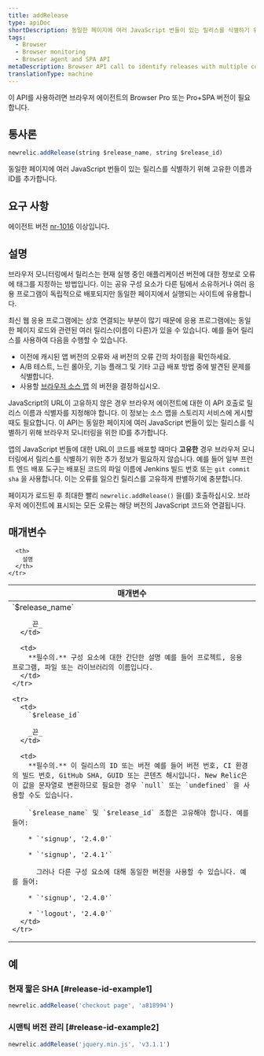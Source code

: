```yaml
---
title: addRelease
type: apiDoc
shortDescription: 동일한 페이지에 여러 JavaScript 번들이 있는 릴리스를 식별하기 위해 고유한 이름과 ID를 추가합니다.
tags:
  - Browser
  - Browser monitoring
  - Browser agent and SPA API
metaDescription: Browser API call to identify releases with multiple components on the same page.
translationType: machine
---
```


<Callout variant="important">
  이 API를 사용하려면 브라우저 에이전트의 Browser Pro 또는 Pro+SPA 버전이 필요합니다.
</Callout>

## 통사론

```js
newrelic.addRelease(string $release_name, string $release_id)
```

동일한 페이지에 여러 JavaScript 번들이 있는 릴리스를 식별하기 위해 고유한 이름과 ID를 추가합니다.

## 요구 사항

에이전트 버전 [nr-1016](/docs/release-notes/new-relic-browser-release-notes/browser-agent-release-notes) 이상입니다.

## 설명

브라우저 모니터링에서 릴리스는 현재 실행 중인 애플리케이션 버전에 대한 정보로 오류에 태그를 지정하는 방법입니다. 이는 공유 구성 요소가 다른 팀에서 소유하거나 여러 응용 프로그램이 독립적으로 배포되지만 동일한 페이지에서 실행되는 사이트에 유용합니다.

최신 웹 응용 프로그램에는 상호 연결되는 부분이 많기 때문에 응용 프로그램에는 동일한 페이지 로드와 관련된 여러 릴리스(이름이 다른)가 있을 수 있습니다. 예를 들어 릴리스를 사용하여 다음을 수행할 수 있습니다.

* 이전에 캐시된 앱 버전의 오류와 새 버전의 오류 간의 차이점을 확인하세요.
* A/B 테스트, 느린 롤아웃, 기능 플래그 및 기타 고급 배포 방법 중에 발견된 문제를 식별합니다.
* 사용할 [브라우저 소스 맵](/docs/new-relic-browser-source-map-support) 의 버전을 결정하십시오.

JavaScript의 URL이 고유하지 않은 경우 브라우저 에이전트에 대한 이 API 호출로 릴리스 이름과 식별자를 지정해야 합니다. 이 정보는 소스 맵을 스토리지 서비스에 게시할 때도 필요합니다. 이 API는 동일한 페이지에 여러 JavaScript 번들이 있는 릴리스를 식별하기 위해 브라우저 모니터링을 위한 ID를 추가합니다.

앱의 JavaScript 번들에 대한 URL이 코드를 배포할 때마다 **고유한** 경우 브라우저 모니터링에서 릴리스를 식별하기 위한 추가 정보가 필요하지 않습니다. 예를 들어 일부 프런트 엔드 배포 도구는 배포된 코드의 파일 이름에 Jenkins 빌드 번호 또는 `git commit sha` 을 사용합니다. 이는 오류를 일으킨 릴리스를 고유하게 판별하기에 충분합니다.

페이지가 로드된 후 최대한 빨리 `newrelic.addRelease()` 을(를) 호출하십시오. 브라우저 에이전트에 표시되는 모든 오류는 해당 버전의 JavaScript 코드와 연결됩니다.

## 매개변수

<table>
  <thead>
    <tr>
      <th width="25%">
        매개변수
      </th>

      <th>
        설명
      </th>
    </tr>
  </thead>

  <tbody>
    <tr>
      <td>
        `$release_name`

        _끈_
      </td>

      <td>
        **필수의.** 구성 요소에 대한 간단한 설명 예를 들어 프로젝트, 응용 프로그램, 파일 또는 라이브러리의 이름입니다.
      </td>
    </tr>

    <tr>
      <td>
        `$release_id`

        _끈_
      </td>

      <td>
        **필수의.** 이 릴리스의 ID 또는 버전 예를 들어 버전 번호, CI 환경의 빌드 번호, GitHub SHA, GUID 또는 콘텐츠 해시입니다. New Relic은 이 값을 문자열로 변환하므로 필요한 경우 `null` 또는 `undefined` 을 사용할 수도 있습니다.

        `$release_name` 및 `$release_id` 조합은 고유해야 합니다. 예를 들어:

        * `'signup', '2.4.0'`

        * `'signup', '2.4.1'`

          그러나 다른 구성 요소에 대해 동일한 버전을 사용할 수 있습니다. 예를 들어:

        * `'signup', '2.4.0'`

        * `'logout', '2.4.0'`
      </td>
    </tr>
  </tbody>
</table>

## 예

### 현재 짧은 SHA [#release-id-example1]

```js
newrelic.addRelease('checkout page', 'a818994')
```

### 시맨틱 버전 관리 [#release-id-example2]

```js
newrelic.addRelease('jquery.min.js', 'v3.1.1')
```